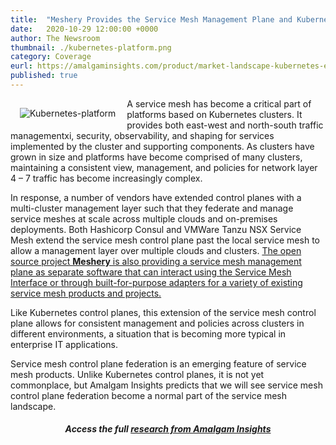 ---
title:  "Meshery Provides the Service Mesh Management Plane and Kubernetes Evolves into an Enterprise Platform"
date:   2020-10-29 12:00:00 +0000
author: The Newsroom
thumbnail: ./kubernetes-platform.png
category: Coverage
eurl: https://amalgaminsights.com/product/market-landscape-kubernetes-evolves-into-an-enterprise-platform/
published: true
---


<img align="left" style="padding:15px;" src={kubernetes} alt="Kubernetes-platform" />

A service mesh has become a critical part of platforms based on Kubernetes clusters. It provides both east-west and north-south traffic managementxi, security, observability, and shaping for services implemented by the cluster and supporting components. As clusters have grown in size and platforms have become comprised of many clusters, maintaining a consistent view, management, and policies for network layer 4 – 7 traffic has become increasingly complex.

<p>
In response, a number of vendors have extended control planes with a multi-cluster management layer such that they federate and manage service meshes at scale across multiple clouds and on-premises deployments. Both Hashicorp Consul and VMWare Tanzu NSX Service Mesh extend the service mesh control plane past the local service mesh to allow a management layer over multiple clouds and clusters. <u>The open source project <a href="/service-mesh-management/meshery"><b>Meshery</b></a> is also providing a service mesh management plane as separate software that can interact using the Service Mesh Interface or through built-for-purpose adapters for a variety of existing service mesh products and projects.</u>
</p>

Like Kubernetes control planes, this extension of the service mesh control plane allows for consistent management and policies across clusters in different environments, a situation that is becoming more typical in enterprise IT applications.

Service mesh control plane federation is an emerging feature of service mesh products. Unlike Kubernetes control planes, it is not yet commonplace, but Amalgam Insights predicts that we will see service mesh control plane federation become a normal part of the service mesh landscape.

<center>
<h5 class="black-text">Access the full <a href="https://amalgaminsights.com/product/market-landscape-kubernetes-evolves-into-an-enterprise-platform/">research from Amalgam Insights</a>
</h5>
</center>
